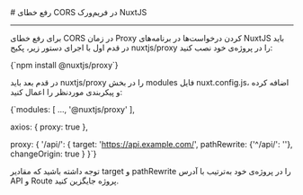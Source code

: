 

<Layout>
<Head>
<title>مستندات رفع خطای CORS در NuxtJS - لیارا</title>
<meta property="og:title" content="مستندات خدمات رایانش ابری لیارا" />
<meta property="og:description" content="مستندات مربوط به رفع خطای CORS در NuxtJS در پلتفرم NodeJS در لیارا"  />
<meta property="og:image" content="https://files.liara.ir/liara/logos/liara-poster.jpg" />
</Head>
# رفع خطای CORS در فریم‌ورک NuxtJS
<hr className="mb-2" />

برای رفع خطای CORS در زمان Proxy کردن درخواست‌ها در برنامه‌های NuxtJS باید در قدم اول با اجرای دستور زیر، پکیج nuxtjs/proxy را در پروژه‌ی خود نصب کنید:
<div className="h-2" />
<div dir='ltr'>
    <Highlight className="bash">
        {`npm install @nuxtjs/proxy`}
    </Highlight>
</div>
<div className="h-2" />

در قدم بعد باید <Important>nuxtjs/proxy</Important> را در بخش <Important>modules</Important> فایل <Important>nuxt.config.js</Important>، اضافه کرده و پیکربندی موردنظر را اعمال کنید:
<div className="h-2" />
<div dir='ltr'>
    <Highlight className="js">
        {`modules: [
  ...,
  '@nuxtjs/proxy'
],

axios: {
  proxy: true
},

proxy: {
  '/api/': {
      target: 'https://api.example.com/',
      pathRewrite: {'^/api/': ''},
      changeOrigin: true
    }
}`}
    </Highlight>
</div>
<div className="h-2" />
<Alert variant="info">
<p>
توجه داشته باشید که مقادیر <Important>target</Important> و <Important>pathRewrite</Important> را در پروژه‌ی خود به‌ترتیب با آدرس <Important>API</Important> و <Important>Route</Important> پروژه جایگزین کنید.
</p>
</Alert>

</Layout>